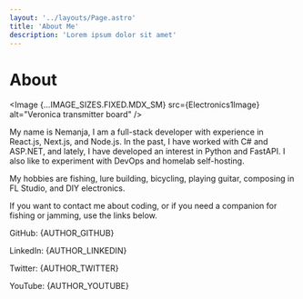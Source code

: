 ```yaml
---
layout: '../layouts/Page.astro'
title: 'About Me'
description: 'Lorem ipsum dolor sit amet'
---
```






# About

<Image {...IMAGE_SIZES.FIXED.MDX_SM} src={Electronics1Image} alt="Veronica transmitter board" /> 

My name is Nemanja, I am a full-stack developer with experience in React.js, Next.js, and Node.js. In the past, I have worked with C# and ASP.NET, and lately, I have developed an interest in Python and FastAPI. I also like to experiment with DevOps and homelab self-hosting.

My hobbies are fishing, lure building, bicycling, playing guitar, composing in FL Studio, and DIY electronics.

If you want to contact me about coding, or if you need a companion for fishing or jamming, use the links below.

<p class="my-2 flex gap-1 flex-col xs:flex-row">
  <label class="font-bold">GitHub:</label>
  <Link href={AUTHOR_GITHUB} target="_blank">{AUTHOR_GITHUB}</Link>
</p>
<p class="my-2 flex gap-1 flex-col xs:flex-row">
  <label class="font-bold">LinkedIn:</label>
  <Link href={AUTHOR_LINKEDIN} target="_blank">{AUTHOR_LINKEDIN}</Link>
</p>
<p class="my-2 flex gap-1 flex-col xs:flex-row">
  <label class="font-bold">Twitter:</label>
  <Link href={AUTHOR_TWITTER} target="_blank">{AUTHOR_TWITTER}</Link>
</p>
<p class="my-2 flex gap-1 flex-col xs:flex-row">
  <label class="font-bold">YouTube:</label>
  <Link href={AUTHOR_YOUTUBE} target="_blank">{AUTHOR_YOUTUBE}</Link>
</p>

